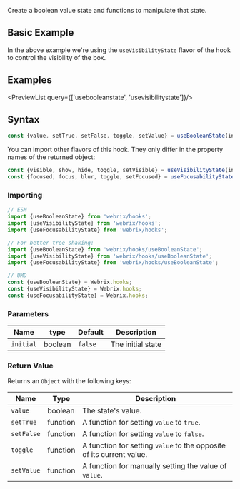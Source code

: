 
Create a boolean value state and functions to manipulate that state.

## Basic Example

<Example file='docs/hooks/usebooleanstate/BasicExample' height={220}/>

In the above example we're using the `useVisibilityState` flavor of the hook to control
the visibility of the box.

## Examples

<PreviewList query={['usebooleanstate', 'usevisibilitystate']}/>

## Syntax

```js
const {value, setTrue, setFalse, toggle, setValue} = useBooleanState(initial);
```

You can import other flavors of this hook. They only differ in the property names of the returned object:

```js
const {visible, show, hide, toggle, setVisible} = useVisibilityState(initial);
const {focused, focus, blur, toggle, setFocused} = useFocusabilityState(initial);
```

### Importing

```jsx
// ESM
import {useBooleanState} from 'webrix/hooks';
import {useVisibilityState} from 'webrix/hooks';
import {useFocusabilityState} from 'webrix/hooks';

// For better tree shaking:
import {useBooleanState} from 'webrix/hooks/useBooleanState';
import {useVisibilityState} from 'webrix/hooks/useBooleanState';
import {useFocusabilityState} from 'webrix/hooks/useBooleanState';

// UMD
const {useBooleanState} = Webrix.hooks;
const {useVisibilityState} = Webrix.hooks;
const {useFocusabilityState} = Webrix.hooks;
```

### Parameters

Name|type|Default|Description
---|---|---|---
`initial`|boolean|`false`|The initial state

### Return Value

Returns an `Object` with the following keys:

Name|Type|Description
---|---|---
`value`|boolean|The state's value.
`setTrue`|function|A function for setting `value` to `true`.
`setFalse`|function|A function for setting `value` to `false`.
`toggle`|function|A function for setting `value` to the opposite of its current value. 
`setValue`|function|A function for manually setting the value of `value`.
